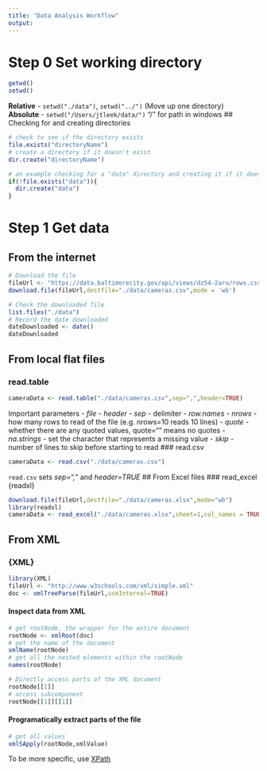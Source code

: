 ```yaml
---
title: "Data Analysis Workflow"
output:
---
```

# Step 0 Set working directory
```r
getwd()
setwd()
```
**Relative** - `setwd("./data")`, `setwd("../")` (Move up one directory)  
**Absolute** - `setwd("/Users/jtleek/data/")` "/" for path in windows
## Checking for and creating directories
```r
# check to see if the directory exists
file.exists("directoryName") 
# create a directory if it doesn't exist
dir.create("directoryName") 

# an example checking for a "data" directory and creating it if it doesn't exist
if(!file.exists("data")){
  dir.create("data")
}
```
# Step 1 Get data
## From the internet
```r
# Download the file
fileUrl <- "https://data.baltimorecity.gov/api/views/dz54-2aru/rows.csv?accessType=DOWNLOAD"
download.file(fileUrl,destfile="./data/cameras.csv",mode = 'wb')

# Check the downloaded file
list.files("./data")
# Record the date downloaded
dateDownloaded <- date()
dateDownloaded
```
## From local flat files
### read.table
```r
cameraData <- read.table("./data/cameras.csv",sep=",",header=TRUE)
```
Important parameters
- *file*
- *header*
- *sep* - delimiter
- *row.names*
- *nrows* - how many rows to read of the file (e.g. nrows=10 reads 10 lines)
- *quote* - whether there are any quoted values, quote="" means no quotes
- *na.strings* - set the character that represents a missing value
- *skip* - number of lines to skip before starting to read
### read.csv
```r
cameraData <- read.csv("./data/cameras.csv")
```
`read.csv` sets *sep=","* and *header=TRUE*
## From Excel files
### read_excel {readxl}
```r
download.file(fileUrl,destfile="./data/cameras.xlsx",mode="wb")
library(readxl)
cameraData <- read_excel("./data/cameras.xlsx",sheet=1,col_names = TRUE,range=cell_limits(ul=c(18,7),lr=c(23,15)))
```
## From XML
### {XML}
```r
library(XML)
fileUrl <- "http://www.w3schools.com/xml/simple.xml"
doc <- xmlTreeParse(fileUrl,useInternal=TRUE)
```
#### Inspect data from XML
```r
# get rootNode, the wrapper for the entire document
rootNode <- xmlRoot(doc)
# get the name of the document
xmlName(rootNode)
# get all the nested elements within the rootNode
names(rootNode)
```

```r
# Directly access parts of the XML document
rootNode[[1]]
# access subcomponent
rootNode[[1]][[1]]
```
#### Programatically extract parts of the file
```r
# get all values
xmlSApply(rootNode,xmlValue)
```
To be more specific, use [XPath](http://www.stat.berkeley.edu/~statcur/Workshop2/Presentations/XML.pdf)
```r

```

